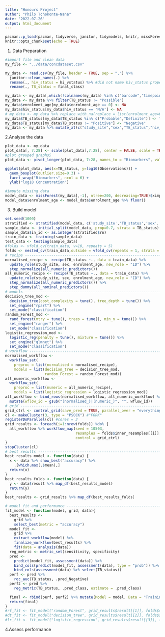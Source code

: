 ```yaml
---
title: "Honours Project"
author: "Philo Tchokonte-Nana"
date: '2022-07-26'
output: html_document
---
```


```r
pacman::p_load(pacman, tidyverse, janitor, tidymodels, knitr, missForest, splitstackshape, naniar, doParallel, foreach)
knitr::opts_chunk$set(echo = TRUE)
```

1. Data Preparation
```r
#import file and clean data
my_file <- "../data/concdataset.csv"

my_data <- read.csv(my_file, header = TRUE, sep = ",") %>%
  janitor::clean_names(.) %>%
  rename(., hiv_status = hi_vstatus) %>% #did not name hiv_status properly
  rename(., TB_status = final_class)

my_data <- my_data[,which(!colnames(my_data) %in% c("barcode","timepoint_id"))]
my_data <- my_data %>% filter(TB_status != "Possible")
my_data$enrolment_age[my_data$enrolment_age == 0] <- NA
my_data$hiv_status[my_data$hiv_status == 'N/A'] <- NA
# my_data <- my_data %>% replace_with_na(replace = list(enrolment_age=0, hiv_status=common_na_strings))
my_data$TB_status[my_data$TB_status %in% c("Probable","Definite")] <- "Positive"
my_data$TB_status[my_data$TB_status != "Positive"] <- "Negative"
my_data <- my_data %>% mutate_at(c("study_site","sex","TB_status","hiv_status"), as.factor)
```

2.Analyse the data
```r
plot_data <- my_data
plot_data[, 7:28] <- scale(plot_data[,7:28], center = FALSE, scale = TRUE)
#plot grouped graphs5
plot_data <- pivot_longer(plot_data, 7:28, names_to = "Biomarkers", values_to = "Observations")

ggplot(plot_data, aes(x=TB_status, y=log10(Observations))) +
  geom_boxplot(outlier.size=0.3) +
  facet_wrap("Biomarkers", ncol = 6) +
  ylab("log10 Concentration")
```

```r
#impute missing data
model_data <- missForest(my_data[,-1], ntree=200, decreasing=TRUE)$ximp
model_data$enrolment_age <- model_data$enrolment_age %>% floor()
```

3. Build model
```r
set.seed(1000)
stratified <- stratified(model_data, c('study_site','TB_status','sex','hiv_status'), 0.7, keep.rownames=TRUE)
sample_data <- initial_split(model_data, prop=0.7, strata = TB_status)
sample_data$in_id <- as.integer(stratified$rn)
train_data <- training(sample_data)
test_data <- testing(sample_data)
#folds <- vfold_cv(train_data, v=10, repeats = 5)
folds <- nested_cv(train_data,outside = vfold_cv(repeats = 1, strata = TB_status),inside = vfold_cv(repeats = 5, strata = TB_status))
# recipe ------------------------------------------------------------------
normalised_recipe <- recipe(TB_status ~., data = train_data) %>%
  update_role(study_site, sex, enrolment_age, new_role = "ID") %>%
  step_normalize(all_numeric_predictors())
all_numeric_recipe <- recipe(TB_status ~., data = train_data) %>%
  update_role(study_site, sex, enrolment_age, new_role = "ID") %>%
  step_normalize(all_numeric_predictors()) %>%
  step_dummy(all_nominal_predictors())
# models ------------------------------------------------------------------
decision_tree_mod <-
  decision_tree(cost_complexity = tune(), tree_depth = tune()) %>%
  set_engine("rpart") %>%
  set_mode("classification")
random_Forest_mod <-
  rand_forest(mtry = tune(), trees = tune(), min_n = tune()) %>%
  set_engine("ranger") %>%
  set_mode("classification")
logistic_regression_mod <-
  logistic_reg(penalty = tune(), mixture = tune()) %>%
  set_engine("glmnet") %>%
  set_mode("classification")
# workflow ----------------------------------------------------------------
normalised_workflow <-
  workflow_set(
    preproc = list(normalised = normalised_recipe),
    models = list(decision_tree = decision_tree_mod,
                  random_Forest = random_Forest_mod))
all_numeric_workflow <-
  workflow_set(
    preproc = list(numeric = all_numeric_recipe),
    models = list(logistic_regression = logistic_regression_mod))
all_workflow <- bind_rows(normalised_workflow, all_numeric_workflow) %>%
  mutate(wflow_id = gsub("(normalised_)|(numeric_)", "", wflow_id))
# grid --------------------------------------------------------------------
grid_ctrl <- control_grid(save_pred = TRUE, parallel_over = "everything",save_workflow = TRUE)
cl <- makeCluster(3, type = "PSOCK") #"FORK"
registerDoParallel(cl) #cores = 3
grid_results <- foreach(i=1:nrow(folds)) %do% {
  all_workflow %>% workflow_map(seed = 10503,
                                resamples = folds$inner_resamples[[i]],
                                control = grid_ctrl)
}
stopCluster(cl)
# best results -------------------------------------------------------------
best_results_model <- function(data) {
  x <- data %>% show_best("accuracy") %>%  
    .[which.max(.$mean),] 
  return(x)
}
best_results_folds <- function(data) {
  y <- data$result %>% map_df(best_results_model) 
  return(y)
}
best_results <- grid_results %>% map_df(best_results_folds) 

# model fit and performance ------------------------------------------------
fit_model <- function(model, grid, data){
  best_results <-
    grid %>%
    select_best(metric = "accuracy")
  model_fit <-
    grid %>%
    extract_workflow(model) %>%
    finalize_workflow(best_results) %>%
    fit(data = analysis(data))
  reg_metric <- metric_set(sensitivity, specificity)
  pred <-
    predict(model_fit, assessment(data)) %>%
    bind_cols(predict(model_fit, assessment(data), type = "prob")) %>%
    bind_cols(assessment(data) %>% select(TB_status))
  perf <- pred %>%
    roc_auc(TB_status, .pred_Negative)
  perf2 <- pred %>%
    reg_metric(TB_status, .pred_class, estimate = .pred_class)

  final <- rbind(perf, perf2) %>% mutate(Model = model, Data = "Training")
  return(final)
}
#rf_fit <- fit_model("random_Forest", grid_results$result[[1]], folds$splits[[1]])
#dt_fit <- fit_model("decision_tree", grid_results$result[[2]], folds$splits[[2]])
#lr_fit <- fit_model("logistic_regression", grid_results$result[[3]], folds$splits[[3]])
```

4.Assess performance
```r

```
